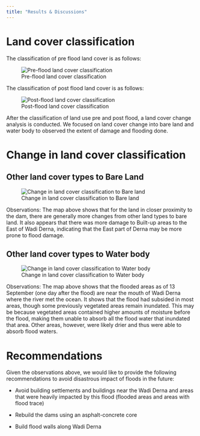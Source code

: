 ```yaml
---
title: "Results & Discussions"
---
```


# Land cover classification

The classification of pre flood land cover is as follows:

![Pre-flood land cover classification](img/pre_classification.png){fig-align="center"}

The classification of post flood land cover is as follows:

![Post-flood land cover classification](img/post_classification.png){fig-align="center"}

After the classification of land use pre and post flood, a land cover change analysis is conducted. We focused on land cover change into bare land and water body to observed the extent of damage and flooding done.

# Change in land cover classification

## Other land cover types to Bare Land

![Change in land cover classification to Bare land](img/change_to_bare_land.png){fig-align="center"}

Observations: The map above shows that for the land in closer proximity to the dam, there are generally more changes from other land types to bare land. It also appears that there was more damage to Built-up areas to the East of Wadi Derna, indicating that the East part of Derna may be more prone to flood damage.

## Other land cover types to Water body

![Change in land cover classification to Water body](img/change_to_water.png){fig-align="center"}

Observations: The map above shows that the flooded areas as of 13 September (one day after the flood) are near the mouth of Wadi Derna where the river met the ocean. It shows that the flood had subsided in most areas, though some previously vegetated areas remain inundated. This may be because vegetated areas contained higher amounts of moisture before the flood, making them unable to absorb all the flood water that inundated that area. Other areas, however, were likely drier and thus were able to absorb flood waters.

# Recommendations

Given the observations above, we would like to provide the following recommendations to avoid disastrous impact of floods in the future:

-   Avoid building settlements and buildings near the Wadi Derna and areas that were heavily impacted by this flood (flooded areas and areas with flood trace)

-   Rebuild the dams using an asphalt-concrete core

-   Build flood walls along Wadi Derna
